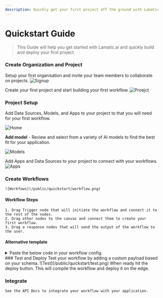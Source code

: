 ```yaml
---
description: Quickly get your first project off the ground with Lamatic.
---
```


# Quickstart Guide

> This Guide will help you get started with Lamatic.ai and quickly build and deploy your first project.

<Steps>

### Create Organization and Project

Setup  your first organisation and invite your team members to collaborate on projects.
![Signup](/public/signup-page.png)

Create your first project and start building your first workflow.
![Proejct](/public/project-creation-page.png)

### Project Setup

Add Data Sources, Models, and Apps to your project to that  you will need for  your first workflow.

![Home](/public/quickstart/project-home.png)

**Add model** - Review and select from a variety of AI models to find the best fit for your application.

![Models](/public/model-page.png)

Add Apps and Data Sources to your project to connect with your workflows.
![Apps](/public/apps-page.png)

### Create Workflows
    ![Workfows](/public/quickstart/workflow.png)
#### Workflow Steps
    1. Drag Trigger node that will initiate the workflow and connect it to the rest of the nodes.
    2. Drag other nodes to the canvas and connect them to create your first workflow.
    3. Drag a response nodes that will send the output of the workflow to the user.
#### Alternative template
<details>
    <summary>Paste the below code in your workflow config.</summary>
    This is a basic workflow of an AI idea generator.
    ```
    {
        "nodes": [
    {
        "id": "1",
        "data": {
        "trigger": "graphqlNode_0gnka1xu15"
    },
        "type": "groupTriggerNode",
        "width": 240,
        "height": 120,
        "position": {
        "x": 0,
        "y": 0
    }
    },
    {
        "id": "graphqlNode_0gnka1xu15",
        "data": {
        "modes": {},
        "nodeId": "graphqlNode",
        "values": {
        "nodeName": "Graphql",
        "responeType": "realtime",
        "advance_schema": "{\n    \"Campany\": \"string\"\n}"
    }
    },
        "type": "newTriggerNode",
        "width": 200,
        "extent": "parent",
        "height": 64,
        "parentId": "1",
        "position": {
        "x": 20,
        "y": 45
    },
        "selected": false,
        "draggable": false
    },
    {
        "id": "LLMNode_gh2ewaejny",
        "data": {
        "label": "dynamicNode node",
        "modes": {},
        "nodeId": "LLMNode",
        "values": {
        "nodeName": "Text Generate",
        "promptTemplate": "Generate an AI business idea for this given business in 1 one sentence and dont use markdown:\n{{graphqlNode_0gnka1xu15.output.Campany}}",
        "generativeModelName": "Gpt-4o Lamatic"
    }
    },
        "type": "dynamicNode",
        "width": 240,
        "height": 66,
        "dragging": false,
        "position": {
        "x": -1.4285714285714448,
        "y": 237.1428571428572
    },
        "selected": false,
        "positionAbsolute": {
        "x": -1.4285714285714448,
        "y": 237.1428571428572
    }
    },
    {
        "id": "graphqlResponseNode_l24otakt05",
        "data": {
        "label": "dynamicNode node",
        "modes": {},
        "nodeId": "graphqlResponseNode",
        "values": {
        "outputMapping": "{\n    \"Idea\": \"{{LLMNode_gh2ewaejny.output}}\",\n    \"Logo\": \"{{ImageGenNode_lljetcy5c.output}}\"\n}"
    }
    },
        "type": "dynamicNode",
        "width": 240,
        "height": 66,
        "dragging": false,
        "position": {
        "x": 0.7142857142857224,
        "y": 417.1428571428572
    },
        "selected": true,
        "positionAbsolute": {
        "x": 0.7142857142857224,
        "y": 417.1428571428572
    }
    }
        ],
        "edges": [
    {
        "id": "reactflow__edge-1-LLMNode_gh2ewaejny",
        "type": "CustomAddEdge",
        "source": "1",
        "target": "LLMNode_gh2ewaejny",
        "sourceHandle": null,
        "targetHandle": null
    },
    {
        "id": "reactflow__edge-LLMNode_gh2ewaejny-graphqlResponseNode_l24otakt05",
        "type": "CustomAddEdge",
        "source": "LLMNode_gh2ewaejny",
        "target": "graphqlResponseNode_l24otakt05",
        "sourceHandle": null,
        "targetHandle": null
    }
        ]
    }
    ```
</details>
### Test and Deploy
    Test your workflow by adding a custom payload based on your schema.
    ![Test](/public/quickstart/test.png)
    When ready hit the deploy button. This will compile the workflow and deploy it on the edge.

### Integrate
    See the API Docs to integrate your workflow with your application.

</Steps>